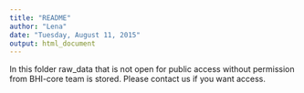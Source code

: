 ```yaml
---
title: "README"
author: "Lena"
date: "Tuesday, August 11, 2015"
output: html_document
---
```


In this folder raw_data that is not open for public access without permission from BHI-core team is stored.
Please contact us if you want access.
